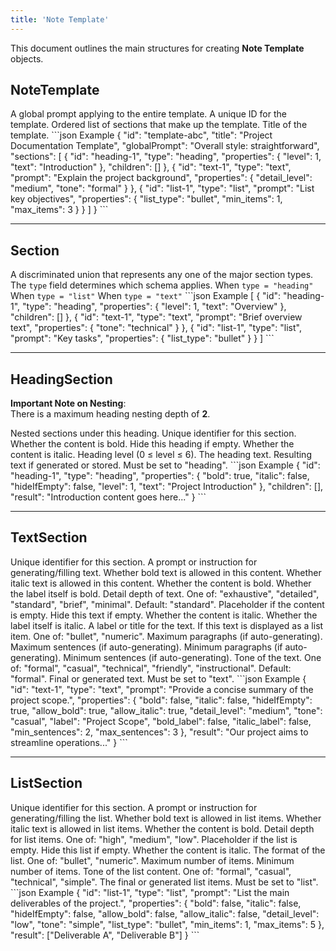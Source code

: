 ```yaml
---
title: 'Note Template'
---
```


This document outlines the main structures for creating **Note Template** objects.

## NoteTemplate

<ResponseField name="NoteTemplate" type="Object">
  <Expandable title="properties">
    <ResponseField name="globalPrompt" type="string">
      A global prompt applying to the entire template.
    </ResponseField>
    <ResponseField name="id" type="string" required>
      A unique ID for the template.
    </ResponseField>
    <ResponseField name="sections" type="Array of Section objects" required>
      Ordered list of sections that make up the template.
    </ResponseField>
    <ResponseField name="title" type="string" required>
      Title of the template.
    </ResponseField>
  </Expandable>
</ResponseField>

<CodeGroup>
```json Example
{
  "id": "template-abc",
  "title": "Project Documentation Template",
  "globalPrompt": "Overall style: straightforward",
  "sections": [
    {
      "id": "heading-1",
      "type": "heading",
      "properties": {
        "level": 1,
        "text": "Introduction"
      },
      "children": []
    },
    {
      "id": "text-1",
      "type": "text",
      "prompt": "Explain the project background",
      "properties": {
        "detail_level": "medium",
        "tone": "formal"
      }
    },
    {
      "id": "list-1",
      "type": "list",
      "prompt": "List key objectives",
      "properties": {
        "list_type": "bullet",
        "min_items": 1,
        "max_items": 3
      }
    }
  ]
}
```
</CodeGroup>

---

## Section

<ResponseField name="Section" type="Discriminated Union">
  A discriminated union that represents any one of the major section types. The <code>type</code> field 
  determines which schema applies.
  
  <Expandable title="possible types">
    <ResponseField name="HeadingSection" type="Object">
      When <code>type = "heading"</code>
    </ResponseField>
    <ResponseField name="ListSection" type="Object">
      When <code>type = "list"</code>
    </ResponseField>
    <ResponseField name="TextSection" type="Object">
      When <code>type = "text"</code>
    </ResponseField>
  </Expandable>
</ResponseField>

<CodeGroup>
```json Example
[
  {
    "id": "heading-1",
    "type": "heading",
    "properties": { "level": 1, "text": "Overview" },
    "children": []
  },
  {
    "id": "text-1",
    "type": "text",
    "prompt": "Brief overview text",
    "properties": { "tone": "technical" }
  },
  {
    "id": "list-1",
    "type": "list",
    "prompt": "Key tasks",
    "properties": { "list_type": "bullet" }
  }
]
```
</CodeGroup>

---

## HeadingSection

**Important Note on Nesting**:  
There is a maximum heading nesting depth of **2**.

<ResponseField name="HeadingSection" type="Object">
  <Expandable title="properties">
    <ResponseField name="children" type="Array of Section objects" required>
      Nested sections under this heading.
    </ResponseField>
    <ResponseField name="id" type="string" required>
      Unique identifier for this section.
    </ResponseField>
    <ResponseField name="properties" type="Object" required>
      <Expandable title="properties">
        <ResponseField name="bold" type="boolean">
          Whether the content is bold.
        </ResponseField>
        <ResponseField name="hideIfEmpty" type="boolean">
          Hide this heading if empty.
        </ResponseField>
        <ResponseField name="italic" type="boolean">
          Whether the content is italic.
        </ResponseField>
        <ResponseField name="level" type="number" required>
          Heading level (0 ≤ level ≤ 6).
        </ResponseField>
        <ResponseField name="text" type="string" required>
          The heading text.
        </ResponseField>
      </Expandable>
    </ResponseField>
    <ResponseField name="result" type="string">
      Resulting text if generated or stored.
    </ResponseField>
    <ResponseField name="type" type="string" required>
      Must be set to "heading".
    </ResponseField>
  </Expandable>
</ResponseField>

<CodeGroup>
```json Example
{
  "id": "heading-1",
  "type": "heading",
  "properties": {
    "bold": true,
    "italic": false,
    "hideIfEmpty": false,
    "level": 1,
    "text": "Project Introduction"
  },
  "children": [],
  "result": "Introduction content goes here..."
}
```
</CodeGroup>

---

## TextSection

<ResponseField name="TextSection" type="Object">
  <Expandable title="properties">
    <ResponseField name="id" type="string" required>
      Unique identifier for this section.
    </ResponseField>
    <ResponseField name="prompt" type="string" required>
      A prompt or instruction for generating/filling text.
    </ResponseField>
    <ResponseField name="properties" type="Object" required>
      <Expandable title="properties">
        <ResponseField name="allow_bold" type="boolean">
          Whether bold text is allowed in this content.
        </ResponseField>
        <ResponseField name="allow_italic" type="boolean">
          Whether italic text is allowed in this content.
        </ResponseField>
        <ResponseField name="bold" type="boolean">
          Whether the content is bold.
        </ResponseField>
        <ResponseField name="bold_label" type="boolean">
          Whether the label itself is bold.
        </ResponseField>
        <ResponseField name="detail_level" type="string">
          Detail depth of text. One of: "exhaustive", "detailed", "standard", "brief", "minimal". Default: "standard".
        </ResponseField>
        <ResponseField name="emptyPlaceholder" type="string">
          Placeholder if the content is empty.
        </ResponseField>
        <ResponseField name="hideIfEmpty" type="boolean">
          Hide this text if empty.
        </ResponseField>
        <ResponseField name="italic" type="boolean">
          Whether the content is italic.
        </ResponseField>
        <ResponseField name="italic_label" type="boolean">
          Whether the label itself is italic.
        </ResponseField>
        <ResponseField name="label" type="string">
          A label or title for the text.
        </ResponseField>
        <ResponseField name="list_type" type="string">
          If this text is displayed as a list item. One of: "bullet", "numeric".
        </ResponseField>
        <ResponseField name="max_paragraphs" type="number">
          Maximum paragraphs (if auto-generating).
        </ResponseField>
        <ResponseField name="max_sentences" type="number">
          Maximum sentences (if auto-generating).
        </ResponseField>
        <ResponseField name="min_paragraphs" type="number">
          Minimum paragraphs (if auto-generating).
        </ResponseField>
        <ResponseField name="min_sentences" type="number">
          Minimum sentences (if auto-generating).
        </ResponseField>
        <ResponseField name="tone" type="string">
          Tone of the text. One of: "formal", "casual", "technical", "friendly", "instructional". Default: "formal".
        </ResponseField>
      </Expandable>
    </ResponseField>
    <ResponseField name="result" type="string">
      Final or generated text.
    </ResponseField>
    <ResponseField name="type" type="string" required>
      Must be set to "text".
    </ResponseField>
  </Expandable>
</ResponseField>

<CodeGroup>
```json Example
{
  "id": "text-1",
  "type": "text",
  "prompt": "Provide a concise summary of the project scope.",
  "properties": {
    "bold": false,
    "italic": false,
    "hideIfEmpty": true,
    "allow_bold": true,
    "allow_italic": true,
    "detail_level": "medium",
    "tone": "casual",
    "label": "Project Scope",
    "bold_label": false,
    "italic_label": false,
    "min_sentences": 2,
    "max_sentences": 3
  },
  "result": "Our project aims to streamline operations..."
}
```
</CodeGroup>

---

## ListSection

<ResponseField name="ListSection" type="Object">
  <Expandable title="properties">
    <ResponseField name="id" type="string" required>
      Unique identifier for this section.
    </ResponseField>
    <ResponseField name="prompt" type="string" required>
      A prompt or instruction for generating/filling the list.
    </ResponseField>
    <ResponseField name="properties" type="Object" required>
      <Expandable title="properties">
        <ResponseField name="allow_bold" type="boolean">
          Whether bold text is allowed in list items.
        </ResponseField>
        <ResponseField name="allow_italic" type="boolean">
          Whether italic text is allowed in list items.
        </ResponseField>
        <ResponseField name="bold" type="boolean">
          Whether the content is bold.
        </ResponseField>
        <ResponseField name="detail_level" type="string">
          Detail depth for list items. One of: "high", "medium", "low".
        </ResponseField>
        <ResponseField name="emptyPlaceholder" type="string">
          Placeholder if the list is empty.
        </ResponseField>
        <ResponseField name="hideIfEmpty" type="boolean">
          Hide this list if empty.
        </ResponseField>
        <ResponseField name="italic" type="boolean">
          Whether the content is italic.
        </ResponseField>
        <ResponseField name="list_type" type="string" required>
          The format of the list. One of: "bullet", "numeric".
        </ResponseField>
        <ResponseField name="max_items" type="number">
          Maximum number of items.
        </ResponseField>
        <ResponseField name="min_items" type="number">
          Minimum number of items.
        </ResponseField>
        <ResponseField name="tone" type="string">
          Tone of the list content. One of: "formal", "casual", "technical", "simple".
        </ResponseField>
      </Expandable>
    </ResponseField>
    <ResponseField name="result" type="Array of strings">
      The final or generated list items.
    </ResponseField>
    <ResponseField name="type" type="string" required>
      Must be set to "list".
    </ResponseField>
  </Expandable>
</ResponseField>

<CodeGroup>
```json Example
{
  "id": "list-1",
  "type": "list",
  "prompt": "List the main deliverables of the project.",
  "properties": {
    "bold": false,
    "italic": false,
    "hideIfEmpty": false,
    "allow_bold": false,
    "allow_italic": false,
    "detail_level": "low",
    "tone": "simple",
    "list_type": "bullet",
    "min_items": 1,
    "max_items": 5
  },
  "result": ["Deliverable A", "Deliverable B"]
}
```
</CodeGroup>
